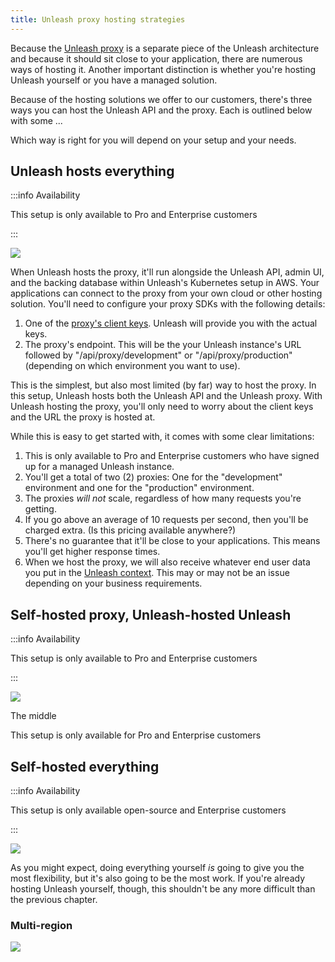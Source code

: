 ```yaml
---
title: Unleash proxy hosting strategies
---
```


Because the [Unleash proxy](../sdks/unleash-proxy.md) is a separate piece of the Unleash architecture and because it should sit close to your application, there are numerous ways of hosting it. Another important distinction is whether you're hosting Unleash yourself or you have a managed solution.

Because of the hosting solutions we offer to our customers, there's three ways you can host the Unleash API and the proxy. Each is outlined below with some ...

Which way is right for you will depend on your setup and your needs.

## Unleash hosts everything

:::info Availability

This setup is only available to Pro and Enterprise customers

:::


![](/img/proxy-hosting-all-unleash.svg)

When Unleash hosts the proxy, it'll run alongside the Unleash API, admin UI, and the backing database within Unleash's Kubernetes setup in AWS. Your applications can connect to the proxy from your own cloud or other hosting solution. You'll need to configure your proxy SDKs with the following details:
1. One of the [proxy's client keys](../reference/api-tokens-and-client-keys.mdx#proxy-client-keys). Unleash will provide you with the actual keys.
2. The proxy's endpoint. This will be the your Unleash instance's URL followed by "/api/proxy/development" or "/api/proxy/production" (depending on which environment you want to use).

This is the simplest, but also most limited (by far) way to host the proxy. In this setup, Unleash hosts both the Unleash API and the Unleash proxy. With Unleash hosting the proxy, you'll only need to worry about the client keys and the URL the proxy is hosted at.

While this is easy to get started with, it comes with some clear limitations:

1. This is only available to Pro and Enterprise customers who have signed up for a managed Unleash instance.
2. You'll get a total of two (2) proxies: One for the "development" environment and one for the "production" environment.
3. The proxies _will not_ scale, regardless of how many requests you're getting.
4. If you go above an average of 10 requests per second, then you'll be charged extra. (Is this pricing available anywhere?)
5. There's no guarantee that it'll be close to your applications. This means you'll get higher response times.
6. When we host the proxy, we will also receive whatever end user data you put in the [Unleash context](../user_guide/unleash-context.md). This may or may not be an issue depending on your business requirements.


## Self-hosted proxy, Unleash-hosted Unleash

:::info Availability

This setup is only available to Pro and Enterprise customers

:::

![](/img/proxy-hosting-unleash-api-customer-proxy.svg)

The middle

This setup is only available for Pro and Enterprise customers

## Self-hosted everything

:::info Availability

This setup is only available open-source and Enterprise customers

:::

![](/img/proxy-hosting-customer-single.svg)

As you might expect, doing everything yourself _is_ going to give you the most flexibility, but it's also going to be the most work. If you're already hosting Unleash yourself, though, this shouldn't be any more difficult than the previous chapter.

### Multi-region

![](/img/proxy-hosting-customer-multi.svg)
